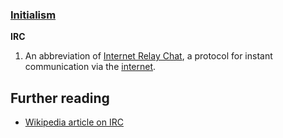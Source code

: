 ===[[Initialism]]===
'''IRC'''

# An abbreviation of [[Internet Relay Chat]], a protocol for instant communication via the [[internet]].

== Further reading ==

* [[w:IRC|Wikipedia article on IRC]]